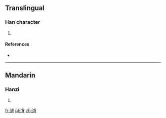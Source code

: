 ==Translingual==

===Han character===
{{Han char|rn=85|rad=水|as=07|sn=10|four=|canj=水戈心月 (EIPB)}}

# {{defn|Han|sort=水07}}

====References====
* {{Han ref|kx=0625.060|dkj=17493|hdz=31620.130|uh=6D73|ud=28019}}

----

==Mandarin==

===Hanzi===
{{cmn-hanzi|pin=[[yì]] ([[yi4]])|wg=i<sup>4</sup>}}

# {{defn|lang=cmn|sort=水07}}

[[fr:浳]]
[[pl:浳]]
[[zh:浳]]